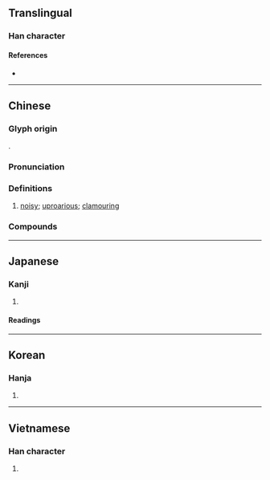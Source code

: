 {{also|吅}}
{{character info/new}}
==Translingual==

===Han character===
{{Han char|rn=30|rad=口|as=09|sn=12|four=63016|canj=RJMM|ids=⿰口宣}}

====References====
* {{Han ref|kx=0200.030|dkj=03976|dj=0421.180|hdz=10662.020|uh=55A7|ud=21927|bh=B3D9|bd=46041}}

----

==Chinese==
{{zh-forms|t2=諠|alt=吅}}

===Glyph origin===
{{Han etym}}
{{Han compound|口|宣|ls=psc|c1=s|c2=p}}.

===Pronunciation===
{{zh-pron
|m=xuān
|m-s=
|c=hyun1
|c-t=
|g=
|h=pfs=
|j=
|mb=sṳ́ing
|md=
|mn=
|mn-t=
|w=
|x=
|mc=y
|oc=y
|cat=a
}}

===Definitions===
{{zh-hanzi}}

# [[noisy]]; [[uproarious]]; [[clamouring]]

===Compounds===
{{zh-der|喧擾|作喧|喧闐|弄喧搗鬼|弄喧|喧騰|喧噪|喧鬧|喧鬨|喧赫|喧賓奪主|喧豗|喧天|喧囂|喧嚷|喧哄|喧嘩|煩囂喧鬧|語笑喧譁|鼓樂喧天|語笑喧呼|蓋喧|紛喧|鑼鼓喧天|金鼓喧天|語笑喧闐}}

----

==Japanese==

===Kanji===
{{ja-kanji|grade=n|rs=口09}}

# {{rfdef|ja|sort=口09}}

====Readings====
{{ja-readings
|goon=こん
|kanon=けん
|kun=かまびす-し.い, やかま-し.い
}}

----

==Korean==

===Hanja===
{{ko-hanja|hangeul=훤|rv=hwon|mr=hwŏn}}

# {{rfdef|ko|sort=口09}}

----

==Vietnamese==

===Han character===
{{vi-hantu|huyên|rs=口09}}

# {{rfdef|vi}}